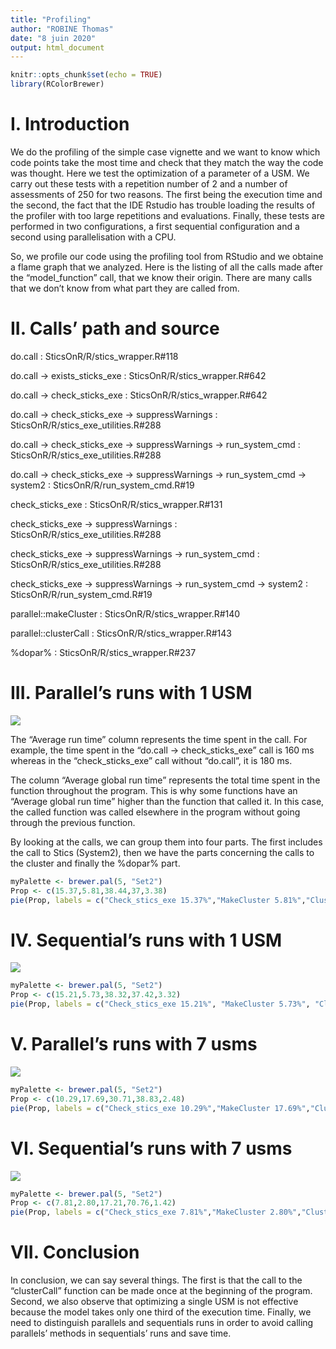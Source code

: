 ```yaml
---
title: "Profiling"
author: "ROBINE Thomas"
date: "8 juin 2020"
output: html_document
---
```


```r
knitr::opts_chunk$set(echo = TRUE)
library(RColorBrewer)
```

# I. Introduction

We do the profiling of the simple case vignette and we want to know which code points take the most time and check that they match the way the code was thought.
Here we test the optimization of a parameter of a USM. We carry out these tests with a repetition number of 2 and a number of assessments of 250 for two reasons. The first being the execution time and the second, the fact that the IDE Rstudio has trouble loading the results of the profiler with too large repetitions and evaluations. Finally, these tests are performed in two configurations, a first sequential configuration and a second using parallelisation with a CPU.

So, we profile our code using the profiling tool from RStudio and we obtaine a flame graph that we analyzed.
Here is the listing of all the calls made after the "model_function" call, that we know their origin. There are many calls that we don't know from what part they are called from.

# II. Calls' path and source

do.call :  SticsOnR/R/stics_wrapper.R#118

do.call -> exists_sticks_exe : SticsOnR/R/stics_wrapper.R#642

do.call -> check_sticks_exe : SticsOnR/R/stics_wrapper.R#642

do.call -> check_sticks_exe -> suppressWarnings : SticsOnR/R/stics_exe_utilities.R#288

do.call -> check_sticks_exe -> suppressWarnings -> run_system_cmd : SticsOnR/R/stics_exe_utilities.R#288

do.call -> check_sticks_exe -> suppressWarnings -> run_system_cmd -> system2 : SticsOnR/R/run_system_cmd.R#19

check_sticks_exe : SticsOnR/R/stics_wrapper.R#131

check_sticks_exe -> suppressWarnings : SticsOnR/R/stics_exe_utilities.R#288

check_sticks_exe -> suppressWarnings -> run_system_cmd : SticsOnR/R/stics_exe_utilities.R#288

check_sticks_exe -> suppressWarnings -> run_system_cmd -> system2 : SticsOnR/R/run_system_cmd.R#19

parallel::makeCluster : SticsOnR/R/stics_wrapper.R#140

parallel::clusterCall : SticsOnR/R/stics_wrapper.R#143

%dopar% : SticsOnR/R/stics_wrapper.R#237

# III. Parallel's runs with 1 USM

![](1usm_thread_method.png)


The "Average run time" column represents the time spent in the call. For example, the time spent in the "do.call -> check_sticks_exe" call is 160 ms whereas in the "check_sticks_exe" call without "do.call", it is 180 ms.

The column "Average global run time" represents the total time spent in the function throughout the program. This is why some functions have an "Average global run time" higher than the function that called it. In this case, the called function was called elsewhere in the program without going through the previous function.

By looking at the calls, we can group them into four parts. The first includes the call to Stics (System2), 
then we have the parts concerning the calls to the cluster and finally the %dopar% part.

```r
myPalette <- brewer.pal(5, "Set2")
Prop <- c(15.37,5.81,38.44,37,3.38)
pie(Prop, labels = c("Check_stics_exe 15.37%","MakeCluster 5.81%","ClusterCall 38.44%","Dopar 37%","Others 3.38%"), border = "white", col = myPalette)
```

# IV. Sequential's runs with 1 USM

![](1usm_sequential_method.png)

```r
myPalette <- brewer.pal(5, "Set2")
Prop <- c(15.21,5.73,38.32,37.42,3.32)
pie(Prop, labels = c("Check_stics_exe 15.21%", "MakeCluster 5.73%", "ClusterCall 38.32%", "Dopar 37.42%", "Others 3.32%"), border = "white", col = myPalette)
```

# V. Parallel's runs with 7 usms

![](7usms_thread_method.png)

```r
myPalette <- brewer.pal(5, "Set2")
Prop <- c(10.29,17.69,30.71,38.83,2.48)
pie(Prop, labels = c("Check_stics_exe 10.29%","MakeCluster 17.69%","ClusterCall 30.71%","Dopar 38.83%","Others 2.48%"), border = "white", col = myPalette)
```

# VI. Sequential's runs with 7 usms

![](7usms_sequential_method.png)

```r
myPalette <- brewer.pal(5, "Set2")
Prop <- c(7.81,2.80,17.21,70.76,1.42)
pie(Prop, labels = c("Check_stics_exe 7.81%","MakeCluster 2.80%","ClusterCall 17.21%","Dopar 70.76%","Others 1.42%"), border = "white", col = myPalette)
```

# VII. Conclusion

In conclusion, we can say several things. The first is that the call to the "clusterCall" function can be made once at the beginning of the program. Second, we also observe that optimizing a single USM is not effective because the model takes only one third of the execution time. Finally, we need to distinguish parallels and sequentials runs in order to avoid calling parallels' methods in sequentials' runs and save time.
